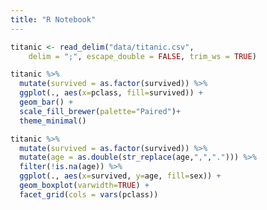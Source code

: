 ```yaml
---
title: "R Notebook"
---
```


```r
titanic <- read_delim("data/titanic.csv", 
    delim = ";", escape_double = FALSE, trim_ws = TRUE)
```


```r
titanic %>%
  mutate(survived = as.factor(survived)) %>%
  ggplot(., aes(x=pclass, fill=survived)) +
  geom_bar() +
  scale_fill_brewer(palette="Paired")+
  theme_minimal()
```

```r
titanic %>%
  mutate(survived = as.factor(survived)) %>%
  mutate(age = as.double(str_replace(age,",","."))) %>%
  filter(!is.na(age)) %>%
  ggplot(., aes(x=survived, y=age, fill=sex)) +
  geom_boxplot(varwidth=TRUE) +
  facet_grid(cols = vars(pclass))
```



